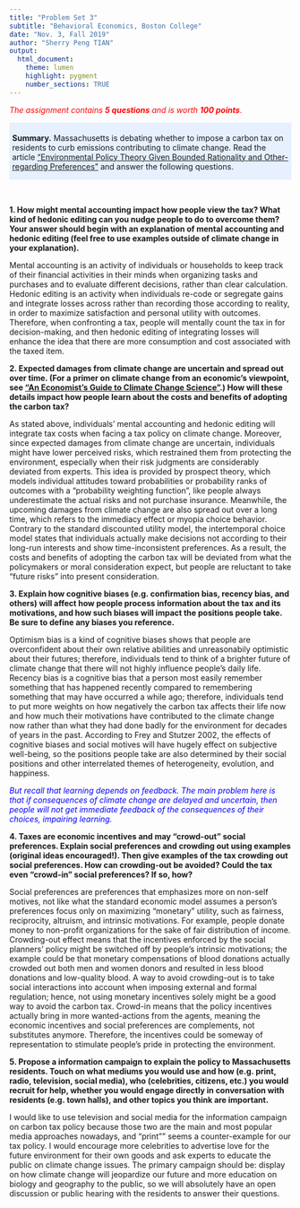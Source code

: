 ```yaml
---
title: "Problem Set 3"
subtitle: "Behavioral Economics, Boston College"
date: "Nov. 3, Fall 2019"
author: "Sherry Peng TIAN"
output:
  html_document:
    theme: lumen
    highlight: pygment
    number_sections: TRUE
---
```


<p style="color:red">
*The assignment contains **5 questions** and is worth **100 points***.
</p>

<style>
div.summary {background-color:#e6f0ff; padding-top: 5px; padding-bottom: 1px; padding-left: 5px; padding-right: 5px;}
</style>

<div class = "summary">
**Summary.** Massachusetts is debating whether to impose a carbon tax on residents to curb emissions contributing to climate change. Read the article ["Environmental Policy Theory Given Bounded Rationality and Other-regarding Preferences"](https://link.springer.com/article/10.1007/s10640-010-9433-y) and answer the following questions.
</div>
<br>


**1. How might mental accounting impact how people view the tax? What kind of hedonic editing can you nudge people to do to overcome them? Your answer should begin with an explanation of mental accounting and hedonic editing (feel free to use examples outside of climate change in your explanation).**

Mental accounting is an activity of individuals or households to keep track of their financial activities in their minds when organizing tasks and purchases and to evaluate different decisions, rather than clear calculation. Hedonic editing is an activity when individuals re-code or segregate gains and integrate losses across rather than recording those according to reality, in order to maximize satisfaction and personal utility with outcomes. Therefore, when confronting a tax, people will mentally count the tax in for decision-making, and then hedonic editing of integrating losses will enhance the idea that there are more consumption and cost associated with the taxed item.

**2. Expected damages from climate change are uncertain and spread out over time. (For a primer on climate change from an economic's viewpoint, see ["An Economist's Guide to Climate Change Science"](https://www.aeaweb.org/articles?id=10.1257/jep.32.4.3).) How will these details impact how people learn about the costs and benefits of adopting the carbon tax?**

As stated above, individuals’ mental accounting and hedonic editing will integrate tax costs when facing a tax policy on climate change. Moreover, since expected damages from climate change are uncertain, individuals might have lower perceived risks, which restrained them from protecting the environment, especially when their risk judgments are considerably deviated from experts. This idea is provided by prospect theory, which models individual attitudes toward probabilities or probability ranks of outcomes with a “probability weighting function”, like people always underestimate the actual risks and not purchase insurance. Meanwhile, the upcoming damages from climate change are also spread out over a long time, which refers to the immediacy effect or myopia choice behavior. Contrary to the standard discounted utility model, the intertemporal choice model states that individuals actually make decisions not according to their long-run interests and show time-inconsistent preferences. As a result, the costs and benefits of adopting the carbon tax will be deviated from what the policymakers or moral consideration expect, but people are reluctant to take “future risks” into present consideration.

**3. Explain how cognitive biases (e.g. confirmation bias, recency bias, and others) will affect how people process information about the tax and its motivations, and how such biases will impact the positions people take. Be sure to define any biases you reference.** 

Optimism bias is a kind of cognitive biases shows that people are overconfident about their own relative abilities and unreasonabily optimistic about their futures; therefore, individuals tend to think of a brighter future of climate change that there will not highly influence people's daily life. Recency bias is a cognitive bias that a person most easily remember something that has happened recently compared to remembering something that may have occurred a while ago; therefore, individuals tend to put more weights on how negatively the carbon tax affects their life now and how much their motivations have contributed to the climate change now rather than what they had done badly for the environment for decades of years in the past. According to Frey and Stutzer 2002, the effects of cognitive biases and social motives will have hugely effect on subjective well-being, so the positions people take are also determined by their social positions and other interrelated themes of heterogeneity, evolution, and happiness. 

<p style="color:blue">
*But recall that learning depends on feedback. The main problem here is that if consequences of climate change are delayed and uncertain, then people will not get immediate feedback of the consequences of their choices, impairing learning.* 
</p>

**4. Taxes are economic incentives and may "crowd-out" social preferences. Explain social preferences and crowding out using examples (original ideas encouraged!). Then give examples of the tax crowding out social preferences. How can crowding-out be avoided? Could the tax even "crowd-in" social preferences? If so, how?**

Social preferences are preferences that emphasizes more on non-self motives, not like what the standard economic model assumes a person’s preferences focus only on maximizing “monetary” utility, such as fairness, reciprocity, altruism, and intrinsic motivations. For example, people donate money to non-profit organizations for the sake of fair distribution of income. Crowding-out effect means that the incentives enforced by the social planners’ policy might be switched off by people’s intrinsic motivations; the example could be that monetary compensations of blood donations actually crowded out both men and women donors and resulted in less blood donations and low-quality blood. A way to avoid crowding-out is to take social interactions into account when imposing external and formal regulation; hence, not using monetary incentives solely might be a good way to avoid the carbon tax. Crowd-in means that the policy incentives actually bring in more wanted-actions from the agents, meaning the economic incentives and social preferences are complements, not substitutes anymore. Therefore, the incentives could be someway of representation to stimulate people’s pride in protecting the environment.

**5. Propose a information campaign to explain the policy to Massachusetts residents. Touch on what mediums you would use and how (e.g. print, radio, television, social media), who (celebrities, citizens, etc.) you would recruit for help, whether you would engage directly in conversation with residents (e.g. town halls), and other topics you think are important.**

I would like to use television and social media for the information campaign on carbon tax policy because those two are the main and most popular media approaches nowadays, and "print"" seems a counter-example for our tax policy. I would encourage more celebrities to advertise love for the future environment for their own goods and ask experts to educate the public on climate change issues. The primary campaign should be: display on how climate change will jeopardize our future and more education on biology and geography to the public, so we will absolutely have an open discussion or public hearing with the residents to answer their questions. 
